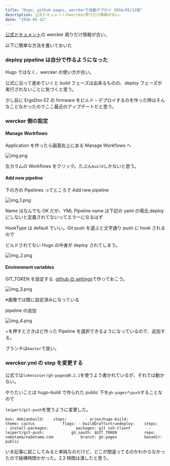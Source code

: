 ```yaml
---
title: "Hugo, github pages, werckerで自動デプロイ 2016/05/12版"
description: 公式ドキュメントのwercker周りだけ情報が古い。
date: "2016-05-12"
---
```


[公式ドキュメント](https://gohugo.io/tutorials/automated-deployments/)の wercker 周りだけ情報が古い。

以下に簡単な方法を書いておいた

### deploy pipeline は自分で作るようになった

Hugo ではなく、wercker の使い方が古い。

公式に沿って進めていくと build フェーズは出来るものの、deploy フェーズが実行されないことに気づくと思う。

少し前に ErgoDox EZ の firmware をビルド・デプロイするのを作った時はそんなことなかったのでここ最近のアップデートだと思う。

### wercker 側の設定

#### Manage Workflows

Application を作ったら画面右上にある Manage Workflows へ

![img.png](img.png)

左カラムの Workflows をクリック。たぶん`build`しかないと思う。

#### Add new pipeline

下の方の Pipelines ってところで Add new pipeline

![img_1.png](img_1.png)

Name はなんでも OK だが、YML Pipeline name は下記の yaml の場合,deploy にしないと定義されてないってエラーになるはず

HookType は default でいい。Git push を選ぶと文字通り push に hook されるので

ビルドされてない Hugo の中身が deploy されてしまう。

![img_2.png](img_2.png)

#### Environment variables

GIT_TOKEN を設定する. [github の settings](https://github.com/settings/tokens)で作っておこう。

![img_3.png](img_3.png)

※画像では既に設定済みになっている

pipeline の追加

![img_4.png](img_4.png)

+を押すとさきほど作った Pipeline を選択できるようになっているので、追加する。

ブランチは`master`で良い。

### wercker.yml の step を変更する

公式では`lukevivier/gh-pages@0.2.1`を使うよう書かれているが、それでは動かない。

やりたいことは hugo-build で作られた public 下を`gh-pages`へ`push`することなので

`leipert/git-push`を使うように変更した。

```
box: debianbuild:    steps:        - arjen/hugo-build:            theme: cactus            flags: --buildDrafts=truedeploy:    steps:        - install-packages:            packages: git ssh-client        - leipert/git-push:            gh_oauth: $GIT_TOKEN            repo: nabetama/nabetama.com            branch: gh-pages            basedir: public
```

いま記事に起こしてみると単純なのだけど、どこが間違ってるのかわからなかったので結構時間かかった。2,3 時間は潰したと思う。
